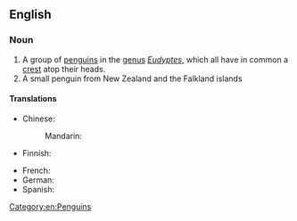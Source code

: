 ==English==
{{wikipedia}}

===Noun===
{{en-noun}}

# A group of [[penguins]] in the [[genus]] ''[[Eudyptes]]'', which all have in common a [[crest]] atop their heads.
# A small penguin from New Zealand and the Falkland islands

====Translations====
{{trans-top|Penguin}}
* Chinese:
*: Mandarin: {{t|cmn|冠企鹅|sc=Hani}}
* Finnish: {{t|fi|töyhtöpingviini}}
{{trans-mid}}
* French: {{t+|fr|gorfou|m}}
* German: {{t+|de|Schopfpinguin|m}}
* Spanish: {{t|es|pingüino crestado|m}}
{{trans-bottom}}

[[Category:en:Penguins]]